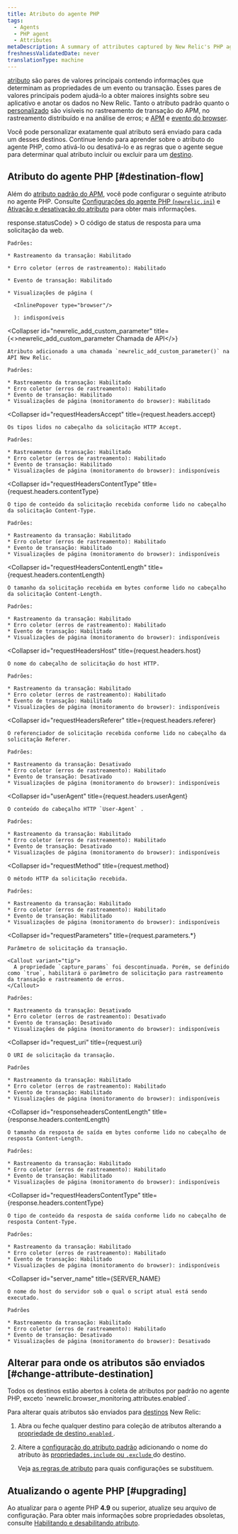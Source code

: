 ```yaml
---
title: Atributo do agente PHP
tags:
  - Agents
  - PHP agent
  - Attributes
metaDescription: A summary of attributes captured by New Relic's PHP agent.
freshnessValidatedDate: never
translationType: machine
---
```


[atributo](/docs/features/agent-attributes) são pares de valores principais contendo informações que determinam as propriedades de um evento ou transação. Esses pares de valores principais podem ajudá-lo a obter maiores insights sobre seu aplicativo e anotar os dados no New Relic. Tanto o atributo padrão quanto o [personalizado](/docs/agents/manage-apm-agents/agent-data/collect-custom-attributes) são visíveis no rastreamento de transação do APM, no rastreamento distribuído e na análise de erros; e [APM](/docs/insights/explore-data/attributes/apm-default-attributes-insights) e [evento do browser](/docs/insights/explore-data/attributes/browser-default-attributes-insights#browser-attributes-table).

Você pode personalizar exatamente qual atributo será enviado para cada um desses destinos. Continue lendo para aprender sobre o atributo do agente PHP, como ativá-lo ou desativá-lo e as regras que o agente segue para determinar qual atributo incluir ou excluir para um [destino](/docs/features/agent-attributes#destinations).

## Atributo do agente PHP [#destination-flow]

Além do [atributo padrão do APM](/docs/insights/new-relic-insights/decorating-events/apm-default-attributes-insights#transaction-defaults), você pode configurar o seguinte atributo no agente PHP. Consulte [Configurações do agente PHP (`newrelic.ini`)](/docs/php/php-agent-phpini-settings) e [Ativação e desativação do atributo](/docs/agents/php-agent/attributes/enabling-and-disabling-attributes) para obter mais informações.

<CollapserGroup>
  <Collapser
    id="httpResponseCode"
    title={<InlineCode>response.statusCode</InlineCode>}
  >
    O código de status de resposta para uma solicitação da web.

    Padrões:

    * Rastreamento da transação: Habilitado

    * Erro coletor (erros de rastreamento): Habilitado

    * Evento de transação: Habilitado

    * Visualizações de página (

      <InlinePopover type="browser"/>

      ): indisponíveis
  </Collapser>

  <Collapser
    id="newrelic_add_custom_parameter"
    title={<><InlineCode>newrelic_add_custom_parameter</InlineCode> Chamada de API</>}
  >
    Atributo adicionado a uma chamada `newrelic_add_custom_parameter()` na API New Relic.

    Padrões:

    * Rastreamento da transação: Habilitado
    * Erro coletor (erros de rastreamento): Habilitado
    * Evento de transação: Habilitado
    * Visualizações de página (monitoramento do browser): Habilitado
  </Collapser>

  <Collapser
    id="requestHeadersAccept"
    title={<InlineCode>request.headers.accept</InlineCode>}
  >
    Os tipos lidos no cabeçalho da solicitação HTTP Accept.

    Padrões:

    * Rastreamento da transação: Habilitado
    * Erro coletor (erros de rastreamento): Habilitado
    * Evento de transação: Habilitado
    * Visualizações de página (monitoramento do browser): indisponíveis
  </Collapser>

  <Collapser
    id="requestHeadersContentType"
    title={<InlineCode>request.headers.contentType</InlineCode>}
  >
    O tipo de conteúdo da solicitação recebida conforme lido no cabeçalho da solicitação Content-Type.

    Padrões:

    * Rastreamento da transação: Habilitado
    * Erro coletor (erros de rastreamento): Habilitado
    * Evento de transação: Habilitado
    * Visualizações de página (monitoramento do browser): indisponíveis
  </Collapser>

  <Collapser
    id="requestHeadersContentLength"
    title={<InlineCode>request.headers.contentLength</InlineCode>}
  >
    O tamanho da solicitação recebida em bytes conforme lido no cabeçalho da solicitação Content-Length.

    Padrões:

    * Rastreamento da transação: Habilitado
    * Erro coletor (erros de rastreamento): Habilitado
    * Evento de transação: Habilitado
    * Visualizações de página (monitoramento do browser): indisponíveis
  </Collapser>

  <Collapser
    id="requestHeadersHost"
    title={<InlineCode>request.headers.host</InlineCode>}
  >
    O nome do cabeçalho de solicitação do host HTTP.

    Padrões:

    * Rastreamento da transação: Habilitado
    * Erro coletor (erros de rastreamento): Habilitado
    * Evento de transação: Habilitado
    * Visualizações de página (monitoramento do browser): indisponíveis
  </Collapser>

  <Collapser
    id="requestHeadersReferer"
    title={<InlineCode>request.headers.referer</InlineCode>}
  >
    O referenciador de solicitação recebida conforme lido no cabeçalho da solicitação Referer.

    Padrões:

    * Rastreamento da transação: Desativado
    * Erro coletor (erros de rastreamento): Habilitado
    * Evento de transação: Desativado
    * Visualizações de página (monitoramento do browser): indisponíveis
  </Collapser>

  <Collapser
    id="userAgent"
    title={<InlineCode>request.headers.userAgent</InlineCode>}
  >
    O conteúdo do cabeçalho HTTP `User-Agent` .

    Padrões:

    * Rastreamento da transação: Habilitado
    * Erro coletor (erros de rastreamento): Habilitado
    * Evento de transação: Desativado
    * Visualizações de página (monitoramento do browser): indisponíveis
  </Collapser>

  <Collapser
    id="requestMethod"
    title={<InlineCode>request.method</InlineCode>}
  >
    O método HTTP da solicitação recebida.

    Padrões:

    * Rastreamento da transação: Habilitado
    * Erro coletor (erros de rastreamento): Habilitado
    * Evento de transação: Habilitado
    * Visualizações de página (monitoramento do browser): indisponíveis
  </Collapser>

  <Collapser
    id="requestParameters"
    title={<InlineCode>request.parameters.\*</InlineCode>}
  >
    Parâmetro de solicitação da transação.

    <Callout variant="tip">
      A propriedade `capture_params` foi descontinuada. Porém, se definido como `true`, habilitará o parâmetro de solicitação para rastreamento da transação e rastreamento de erros.
    </Callout>

    Padrões:

    * Rastreamento da transação: Desativado
    * Erro coletor (erros de rastreamento): Desativado
    * Evento de transação: Desativado
    * Visualizações de página (monitoramento do browser): indisponíveis
  </Collapser>

  <Collapser
    id="request_uri"
    title={<InlineCode>request.uri</InlineCode>}
  >
    O URI de solicitação da transação.

    Padrões

    * Rastreamento da transação: Habilitado
    * Erro coletor (erros de rastreamento): Habilitado
    * Evento de transação: Habilitado
    * Visualizações de página (monitoramento do browser): indisponíveis
  </Collapser>

  <Collapser
    id="responseheadersContentLength"
    title={<InlineCode>response.headers.contentLength</InlineCode>}
  >
    O tamanho da resposta de saída em bytes conforme lido no cabeçalho de resposta Content-Length.

    Padrões:

    * Rastreamento da transação: Habilitado
    * Erro coletor (erros de rastreamento): Habilitado
    * Evento de transação: Habilitado
    * Visualizações de página (monitoramento do browser): indisponíveis
  </Collapser>

  <Collapser
    id="requestHeadersContentType"
    title={<InlineCode>response.headers.contentType</InlineCode>}
  >
    O tipo de conteúdo da resposta de saída conforme lido no cabeçalho de resposta Content-Type.

    Padrões:

    * Rastreamento da transação: Habilitado
    * Erro coletor (erros de rastreamento): Habilitado
    * Evento de transação: Habilitado
    * Visualizações de página (monitoramento do browser): indisponíveis
  </Collapser>

  <Collapser
    id="server_name"
    title={<InlineCode>SERVER_NAME</InlineCode>}
  >
    O nome do host do servidor sob o qual o script atual está sendo executado.

    Padrões

    * Rastreamento da transação: Habilitado
    * Erro coletor (erros de rastreamento): Habilitado
    * Evento de transação: Desativado
    * Visualizações de página (monitoramento do browser): Desativado
  </Collapser>
</CollapserGroup>

## Alterar para onde os atributos são enviados [#change-attribute-destination]

<Callout variant="tip">
  Todos os destinos estão abertos à coleta de atributos por padrão no agente PHP, exceto `newrelic.browser_monitoring.attributes.enabled`.
</Callout>

Para alterar quais atributos são enviados para [destinos](/docs/apm/other-features/attributes/agent-attributes#destinations) New Relic:

1. Abra ou feche qualquer destino para coleção de atributos alterando a [propriedade de destino`.enabled` ](/docs/agents/php-agent/attributes/enabling-disabling-attributes#destination-on-off).

2. Altere a [configuração do atributo padrão](#attributes) adicionando o nome do atributo às [propriedades`.include` ou `.exclude` ](/docs/agents/php-agent/attributes/enabling-disabling-attributes#destination-attribute-specific)do destino.

   Veja [as regras de atributo](/docs/agents/php-agent/attributes/enabling-disabling-attributes#attruls) para quais configurações se substituem.

## Atualizando o agente PHP [#upgrading]

Ao atualizar para o agente PHP <DoNotTranslate>**4.9**</DoNotTranslate> ou superior, atualize seu arquivo de configuração. Para obter mais informações sobre propriedades obsoletas, consulte [Habilitando e desabilitando atributo](/docs/php/php-agent-enabling-and-disabling-attributes#deprecated).